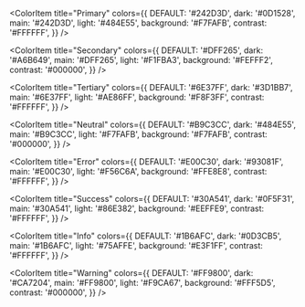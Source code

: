 
<Meta title="Theme/Theme Colors" />

<ColorPalette>

  <ColorItem
    title="Primary"
    colors={{
      DEFAULT: '#242D3D',
      dark: '#0D1528',
      main: '#242D3D',
      light: '#484E55',
      background: '#F7FAFB',
      contrast: '#FFFFFF',
    }}
  />

  <ColorItem
    title="Secondary"
    colors={{
      DEFAULT: '#DFF265',
      dark: '#A6B649',
      main: '#DFF265',
      light: '#F1FBA3',
      background: '#FEFFF2',
      contrast: '#000000',
    }}
  />

  <ColorItem
    title="Tertiary"
    colors={{
      DEFAULT: '#6E37FF',
      dark: '#3D1BB7',
      main: '#6E37FF',
      light: '#AE86FF',
      background: '#F8F3FF',
      contrast: '#FFFFFF',
    }}
  />

  <ColorItem
    title="Neutral"
    colors={{
      DEFAULT: '#B9C3CC',
      dark: '#484E55',
      main: '#B9C3CC',
      light: '#F7FAFB',
      background: '#F7FAFB',
      contrast: '#000000',
    }}
  />

  <ColorItem
    title="Error"
    colors={{
      DEFAULT: '#E00C30',
      dark: '#93081F',
      main: '#E00C30',
      light: '#F56C6A',
      background: '#FFE8E8',
      contrast: '#FFFFFF',
    }}
  />

  <ColorItem
    title="Success"
    colors={{
      DEFAULT: '#30A541',
      dark: '#0F5F31',
      main: '#30A541',
      light: '#86E382',
      background: '#EEFFE9',
      contrast: '#FFFFFF',
    }}
  />

  <ColorItem
    title="Info"
    colors={{
      DEFAULT: '#1B6AFC',
      dark: '#0D3CB5',
      main: '#1B6AFC',
      light: '#75AFFE',
      background: '#E3F1FF',
      contrast: '#FFFFFF',
    }}
  />

  <ColorItem
    title="Warning"
    colors={{
      DEFAULT: '#FF9800',
      dark: '#CA7204',
      main: '#FF9800',
      light: '#F9CA67',
      background: '#FFF5D5',
      contrast: '#000000',
    }}
  />

  
</ColorPalette>
